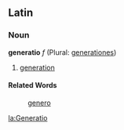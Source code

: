 ==Latin==
===Noun===
'''generatio''' ''f'' (Plural: [[generationes]])

#[[generation]]
====Related Words====
:[[genero]]

[[la:Generatio]]